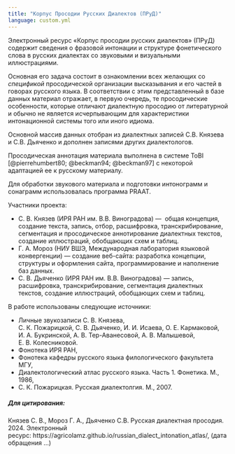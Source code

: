 ```yaml
---
title: "Корпус Просодии Русских Диалектов (ПРуД)"
language: custom.yml
---
```


Электронный ресурс «Корпус просодии русских диалектов» (ПРуД) содержит сведения о фразовой интонации и структуре фонетического слова в русских диалектах со звуковыми и визуальными иллюстрациями. 

Основная его задача состоит в ознакомлении всех желающих со *спецификой* просодической организации высказывания и его частей в говорах русского языка. В соответствии с этим представленный в базе данных материал отражает, в первую очередь, те просодические особенности, которые отличают диалектную просодию от литературной и обычно не является исчерпывающим для характеристики интонационной системы того или иного идиома. 

Основной массив данных отобран из диалектных записей С.В. Князева и С.В. Дьяченко и дополнен записями других диалектологов.

Просодическая аннотация материала выполнена в системе ToBI [@pierrehumbert80; @beckman94; @beckman97] с некоторой адаптацией ее к русскому материалу.

Для обработки звукового материала и подготовки интонограмм и сонаграмм использовалась программа PRAAT.

Участники проекта:

- С. В. Князев (ИРЯ РАН им. В.В. Виноградова) ---  общая концепция, создание текста, запись, отбор, расшифровка, транскрибирование, сегментация и просодическое аннотирование диалектных текстов, создание иллюстраций, обобщающих схем и таблиц.
- Г. А. Мороз (НИУ ВШЭ, Международная лаборатория языковой конвергенции) --- создание веб-сайта: разработка концепции, структуры и оформления сайта, программирование и наполнение баз данных.
- С. В. Дьяченко (ИРЯ РАН им. В.В. Виноградова) --- запись, расшифровка, транскрибирование, сегментация диалектных текстов, создание иллюстраций, обобщающих схем и таблиц. 

В работе использованы следующие источники:

- Личные звукозаписи С. В. Князева, С. К. Пожарицкой, С. В. Дьяченко, И. И. Исаева, О. Е. Кармаковой, И. А. Букринской, А. В. Тер-Аванесовой, А. В. Малышевой, Е. В. Колесниковой.
- Фонотека ИРЯ РАН,
- Фонотека кафедры русского языка филологического факультета МГУ,
- Диалектологический атлас русского языка. Часть 1. Фонетика. М., 1986,
- С. К. Пожарицкая. Русская диалектолгия. М., 2007.


##### Для цитирования:

Князев С. В., Мороз Г. А., Дьяченко С.В. Русская диалектная просодия. 2024. Электронный ресурс: https://agricolamz.github.io/russian_dialect_intonation_atlas/, (дата обращения ...)

